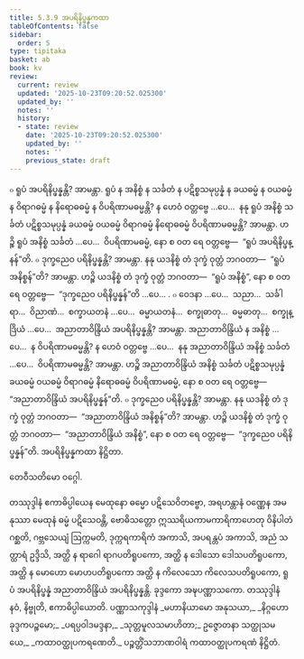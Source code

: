 ```yaml
---
title: 5.3.9 အပရိနိပ္ဖန္နကထာ
tableOfContents: false
sidebar:
  order: 5
type: tipitaka
basket: ab
book: kv
review:
  current: review
  updated: '2025-10-23T09:20:52.025300'
  updated_by: ''
  notes: ''
  history:
  - state: review
    date: '2025-10-23T09:20:52.025300'
    updated_by: ''
    notes: ''
    previous_state: draft
---
```



<ReviewStatus review={frontmatter.review} showDetails={true} />

<HypothesisAnnotation frontmatter={frontmatter} />

<DynamicBreadcrumb />

<Division number="917" book="kv" e="ch" v="32" p="453">

<Paragraph number="2792" book="kv">
๐ ရူပံ အပရိနိပ္ဖန္နန္တိ? အာမန္တာ. ရူပံ န အနိစ္စံ န သင်္ခတံ န ပဋိစ္စသမုပ္ပန္နံ န ခယဓမ္မံ န ဝယဓမ္မံ န ဝိရာဂဓမ္မံ န နိရောဓဓမ္မံ န ဝိပရိဏာမဓမ္မန္တိ? န ဟေဝံ ဝတ္တဗ္ဗေ …ပေ…  နနု ရူပံ အနိစ္စံ သင်္ခတံ ပဋိစ္စသမုပ္ပန္နံ ခယဓမ္မံ ဝယဓမ္မံ ဝိရာဂဓမ္မံ နိရောဓဓမ္မံ ဝိပရိဏာမဓမ္မန္တိ? အာမန္တာ. ဟဉ္စိ ရူပံ အနိစ္စံ သင်္ခတံ …ပေ…  ဝိပရိဏာမဓမ္မံ, နော စ ဝတ ရေ ဝတ္တဗ္ဗေ—  “ရူပံ အပရိနိပ္ဖန္နန်”တိ.
</Paragraph>

<Paragraph number="2793" book="kv">
๐ ဒုက္ခညေဝ ပရိနိပ္ဖန္နန္တိ? အာမန္တာ. နနု ယဒနိစ္စံ တံ ဒုက္ခံ ဝုတ္တံ ဘဂဝတာ—  “ရူပံ အနိစ္စန်”တိ? အာမန္တာ. ဟဉ္စိ ယဒနိစ္စံ တံ ဒုက္ခံ ဝုတ္တံ ဘဂဝတာ—  “ရူပံ အနိစ္စံ”, နော စ ဝတ ရေ ဝတ္တဗ္ဗေ—  “ဒုက္ခညေဝ ပရိနိပ္ဖန္နန်”တိ …ပေ… .
</Paragraph>

</Division>
<Division number="918" book="kv" e="ch" v="32" p="453">

<Paragraph number="2794" book="kv">
๐ ဝေဒနာ …ပေ…  သညာ…  သင်္ခါရာ…  ဝိညာဏံ…  စက္ခာယတနံ …ပေ…  ဓမ္မာယတနံ…  စက္ခုဓာတု…  ဓမ္မဓာတု…  စက္ခုန္ဒြိယံ …ပေ…  အညာတာဝိန္ဒြိယံ အပရိနိပ္ဖန္နန္တိ? အာမန္တာ. အညာတာဝိန္ဒြိယံ န အနိစ္စံ …ပေ…  န ဝိပရိဏာမဓမ္မန္တိ? န ဟေဝံ ဝတ္တဗ္ဗေ …ပေ…  နနု အညာတာဝိန္ဒြိယံ အနိစ္စံ သင်္ခတံ …ပေ…  ဝိပရိဏာမဓမ္မန္တိ? အာမန္တာ. ဟဉ္စိ အညာတာဝိန္ဒြိယံ အနိစ္စံ သင်္ခတံ ပဋိစ္စသမုပ္ပန္နံ ခယဓမ္မံ ဝယဓမ္မံ ဝိရာဂဓမ္မံ နိရောဓဓမ္မံ ဝိပရိဏာမဓမ္မံ, နော စ ဝတ ရေ ဝတ္တဗ္ဗေ—  “အညာတာဝိန္ဒြိယံ အပရိနိပ္ဖန္နန်”တိ.
</Paragraph>

<Paragraph number="2795" book="kv">
๐ ဒုက္ခညေဝ ပရိနိပ္ဖန္နန္တိ? အာမန္တာ. နနု ယဒနိစ္စံ တံ ဒုက္ခံ ဝုတ္တံ ဘဂဝတာ—  “အညာတာဝိန္ဒြိယံ အနိစ္စန်”တိ? အာမန္တာ. ဟဉ္စိ ယဒနိစ္စံ တံ ဒုက္ခံ ဝုတ္တံ ဘဂဝတာ—  “အညာတာဝိန္ဒြိယံ အနိစ္စံ”, နော စ ဝတ ရေ ဝတ္တဗ္ဗေ—  “ဒုက္ခညေဝ ပရိနိပ္ဖန္နန်”တိ.

</Paragraph>
</Division>

<Paragraph number="2796" type="center" book="kv">
အပရိနိပ္ဖန္နကထာ နိဋ္ဌိတာ.

  
တေဝီသတိမော ဝဂ္ဂေါ.



</Paragraph>

<Paragraph number="2797" type="center" book="kv">
တဿုဒ္ဒါနံ


</Paragraph>

<Paragraph number="2798" book="kv">
ဧကာဓိပ္ပါယေန မေထုနော ဓမ္မော ပဋိသေဝိတဗ္ဗော, အရဟန္တာနံ ဝဏ္ဏေန အမနုဿာ မေထုနံ ဓမ္မံ ပဋိသေဝန္တိ, ဗောဓိသတ္တော ဣဿရိယကာမကာရိကာဟေတု ဝိနိပါတံ ဂစ္ဆတိ, ဂဗ္ဘသေယျံ ဩက္ကမတိ, ဒုက္ကရကာရိကံ အကာသိ, အပရန္တပံ အကာသိ, အညံ သတ္ထာရံ ဥဒ္ဒိသိ, အတ္ထိ န ရာဂေါ ရာဂပတိရူပကော, အတ္ထိ န ဒေါသော ဒေါသပတိရူပကော, အတ္ထိ န မောဟော မောဟပတိရူပကော အတ္ထိ န ကိလေသော ကိလေသပတိရူပကော, ရူပံ အပရိနိပ္ဖန္နံ အညာတာဝိန္ဒြိယံ အပရိနိပ္ဖန္နန္တိ.

</Paragraph>

<Paragraph number="2799" type="center" book="kv">
ခုဒ္ဒကော အဍ္ဎပဏ္ဏာသကော.



</Paragraph>

<Paragraph number="2800" type="center" book="kv">
တဿုဒ္ဒါနံ


</Paragraph>

<Paragraph number="2801" type="center" book="kv">
နဝံ, နိဗ္ဗုတိ, ဧကာဓိပ္ပါယောတိ.

</Paragraph>

<Paragraph number="2802" type="center" book="kv">
ပဏ္ဏာသကုဒ္ဒါနံ


</Paragraph>

<Paragraph number="2803" type="verses" book="kv">
_မဟာနိယာမော အနုသယာ,_  
_နိဂ္ဂဟော ခုဒ္ဒကပဉ္စမော;_  
_ပရပ္ပဝါဒမဒ္ဒနာ,_  
_သုတ္တမူလသမာဟိတာ;_  
ဥဇ္ဇောတနာ သတ္ထုသမယေ,_  
_ကထာဝတ္ထုပကရဏေတိ._  


</Paragraph>

<Paragraph number="2804" type="center" book="kv">
ပဉ္စတ္တိံသဘာဏဝါရံ



</Paragraph>

<Paragraph number="2805" type="center" book="kv">
ကထာဝတ္ထုပကရဏံ နိဋ္ဌိတံ.
</Paragraph>